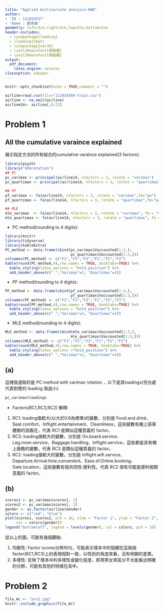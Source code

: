 ---
title: "Applied multivariate analysis-HW8"
author: 
- 'ID : 111024517'
- 'Name : 鄭家豪'
geometry: left=3cm,right=3cm,top=2cm,bottom=2cm
header-includes:
  - \usepackage{leading}
  - \leading{18pt}
  - \usepackage{xeCJK}
  - \setCJKmainfont{標楷體}
  - \setCJKmonofont{標楷體}
output:
  pdf_document:
    latex_engine: xelatex
classoption: a4paper
---

```{r setup, include=FALSE}
knitr::opts_chunk$set(echo = TRUE,comment = "")
```

```{r include=FALSE}
airline=read.csv(file="111024504-train.csv")
airline <- na.omit(airline)
airline14<- airline[,9:22]
```

# Problem 1
## All the cumulative varaince explained

展示指定方法的所有組合的cumulative varaince explained(3 factors):  
```{r echo=FALSE, message=FALSE, warning=FALSE}
library(psych)
library("GPArotation")
## PC 
pc_varimax <- principal(airline14, nfactors = 3, rotate = "varimax") 
pc_quartimax <- principal(airline14, nfactors = 3, rotate = "quartimax") 

## PF 
pf_varimax <- fa(airline14, nfactors = 3, rotate = "varimax",fm="pa") 
pf_quartimax <- fa(airline14, nfactors = 3, rotate = "quartimax",fm="pa") 

## MLE 
mle_varimax  <- fa(airline14, nfactors = 3, rotate = "varimax", fm = "ml") 
mle_quartimax <- fa(airline14, nfactors = 3, rotate = "quartimax", fm = "ml") 
```

* PC method(rounding to 4 digits):  

```{r echo=FALSE, message=FALSE, warning=FALSE}
library(knitr)
library(tidyverse)
library(kableExtra)
PC_method <- data.frame(cbind(pc_varimax$Vaccounted[1:3,],
                              pc_quartimax$Vaccounted[1:3,]))
colnames(PC_method) <- c("F1","F2","F3","F1","F2","F3")
kable(round(PC_method,4),row.names = TRUE, booktabs=TRUE) %>% 
  kable_styling(latex_options = "hold_position") %>% 
  add_header_above(c(" ","Varimax"=3, "Quartimax"=3))
```


* PF method(rounding to 4 digits):  

```{r echo=FALSE}
PF_method <- data.frame(cbind(pf_varimax$Vaccounted[1:3,],
                              pf_quartimax$Vaccounted[1:3,]))
colnames(PF_method) <- c("F1","F2","F3","F1","F2","F3")
kable(round(PF_method,4),row.names = TRUE, booktabs=TRUE) %>% 
  kable_styling(latex_options = "hold_position") %>% 
  add_header_above(c(" ","Varimax"=3, "Quartimax"=3))
```

* MLE method(rounding to 4 digits):  

```{r echo=FALSE}
MLE_method <- data.frame(cbind(mle_varimax$Vaccounted[1:3,],
                              mle_quartimax$Vaccounted[1:3,]))
colnames(MLE_method) <- c("F1","F2","F3","F1","F2","F3")
kable(round(MLE_method,4),row.names = TRUE, booktabs=TRUE) %>%
  kable_styling(latex_options ="hold_position") %>% 
  add_header_above(c(" ","Varimax"=3, "Quartimax"=3))
```

## (a)

這裡我選取的是 PC method with varimax rotation ，以下是其loadings(空白處代表對應的 loading 值過小):  
```{r echo=FALSE, message=FALSE, warning=FALSE}
pc_varimax$loadings
```

* Factors(RC1,RC3,RC2) 解釋:  
1. RC1: loading值較大(以大於0.6為標準)的變數，分別是 Food.and.drink、Seat.comfort、Inflight.entertainment、Cleanliness，這些變數有機上搭乘體驗的涵義在，代表 RC1 是類似這種意義的 factor。  
2. RC3: loading值較大的變數，分別是 On.board.service、Leg.room.service、Baggage.handling、Inflight.service，這些都是具有機上服務的變數，代表 RC3 是類似這種意義的 factor。  
3. RC2: loading值較大的變數，分別是 Inflight.wifi.service、Departure.Arrival.time.convenient、Ease.of.Online.booking、Gate.location，這些變數有個共同性:便利性。代表 RC2 很有可能是便利相關意義的 factor。

## (b)

```{r echo=FALSE}
scores1 <- pc_varimax$scores[, 1]
scores2 <- pc_varimax$scores[, 2]
gender <- as.factor(airline$Gender)
colors <- c("red", "blue")
plot(scores1, scores2, pch = 16, xlab = "Factor 1", ylab = "Factor 2",
     col = colors[gender])
legend("bottomleft", legend = levels(gender), col = colors, pch = 16)
```

從以上的圖，可能有幾個觀點:  

1. 均衡性: Factor scores分佈均勻，可能表示樣本中的個體在這兩個factor(RC1,RC3)上的表現相對一致，以性別的角度來看，沒有明顯的差異。  
2. 多樣性: 反映了樣本中的多樣性或變化程度，即用男女來區分不太能看出明確的分群，可能有其他的特徵在其中。  

# Problem 2
```{r echo=FALSE}
file_Ac <- "pro2.jpg"
knitr::include_graphics(file_Ac)
```

